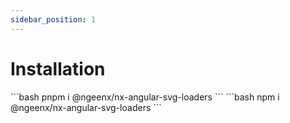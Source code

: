 ```yaml
---
sidebar_position: 1
---
```



# Installation

<Tabs>
  <TabItem value="pnpm" label="PNPM" default>
    ```bash
pnpm i @ngeenx/nx-angular-svg-loaders
    ```
  </TabItem>
  <TabItem value="npm" label="NPM">
    ```bash
npm i @ngeenx/nx-angular-svg-loaders
    ```
  </TabItem>
</Tabs>
